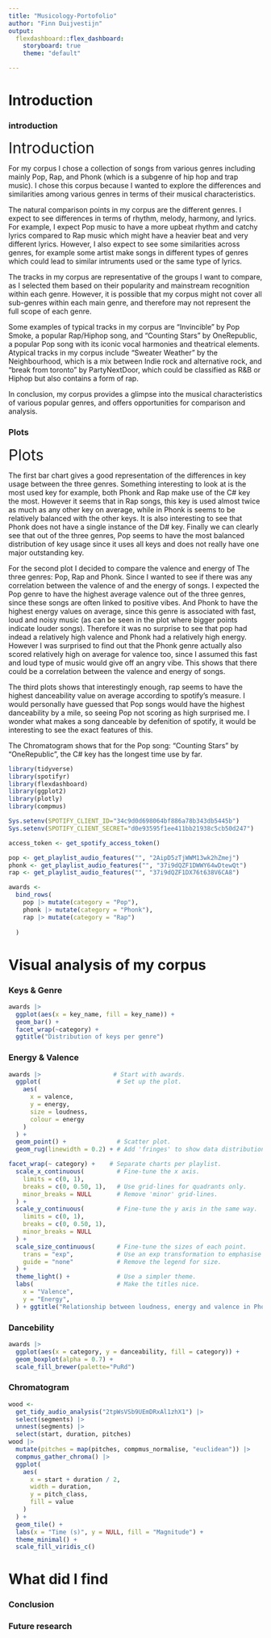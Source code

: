 ```yaml
---
title: "Musicology-Portofolio"
author: "Finn Duijvestijn"
output: 
  flexdashboard::flex_dashboard:
    storyboard: true
    theme: "default"

---
```

Introduction {.storyboard data-icon="ion-ios-home"}
=========================================


### introduction
<font style="font-size: 30px">Introduction</font>

For my corpus I chose a collection of songs from various genres including mainly Pop, Rap, and Phonk (which is a subgenre of hip hop and trap music). I chose this corpus because I wanted to explore the differences and similarities among various genres in terms of their musical characteristics.

The natural comparison points in my corpus are the different genres. I expect to see differences in terms of rhythm, melody, harmony, and lyrics. For example, I expect Pop music to have a more upbeat rhythm and catchy lyrics compared to Rap music which might have a heavier beat and very different lyrics. However, I also expect to see some similarities across genres, for example some artist make songs in different types of genres which could lead to similar intruments used or the same type of lyrics.

The tracks in my corpus are representative of the groups I want to compare, as I selected them based on their popularity and mainstream recognition within each genre. However, it is possible that my corpus might not cover all sub-genres within each main genre, and therefore may not represent the full scope of each genre.

Some examples of typical tracks in my corpus are "Invincible" by Pop Smoke, a popular Rap/Hiphop song, and "Counting Stars" by OneRepublic, a popular Pop song with its iconic vocal harmonies and theatrical elements. Atypical tracks in my corpus include "Sweater Weather" by the Neighbourhood, which is a mix between Indie rock and alternative rock, and "break from toronto" by PartyNextDoor, which could be classified as R&B or Hiphop but also contains a form of rap.

In conclusion, my corpus provides a glimpse into the musical characteristics of various popular genres, and offers opportunities for comparison and analysis.

### Plots
<font style="font-size: 30px">Plots</font>

The first bar chart gives a good representation of the differences in key usage between the three genres. Something interesting to look at is the most used key for example, both Phonk and Rap make use of the C# key the most. However it seems that in Rap songs, this key is used almost twice as much as any other key on average, while in Phonk is seems to be relatively balanced with the other keys. It is also interesting to see that Phonk does not have a single instance of the D# key. Finally we can clearly see that out of the three genres, Pop seems to have the most balanced distribution of key usage since it uses all keys and does not really have one major outstanding key.

For the second plot I decided to compare the valence and energy of The three genres: Pop, Rap and Phonk. Since I wanted to see if there was any correlation between the valence of and the energy of songs. I expected the Pop genre to have the highest average valence out of the three genres, since these songs are often linked to positive vibes. And Phonk to have the highest energy values on average, since this genre is associated with fast, loud and noisy music (as can be seen in the plot where bigger points indicate louder songs). Therefore it was no surprise to see that pop had indead a relatively high valence and Phonk had a relatively high energy. However I was surprised to find out that the Phonk genre actually also scored relatively high on average for valence too, since I assumed this fast and loud type of music would give off an angry vibe. This shows that there could be a correlation between the valence and energy of songs.

The third plots shows that interestingly enough, rap seems to have the highest danceability value on average according to spotify's measure. I would personally have guessed that Pop songs would have the highest danceability by a mile, so seeing Pop not scoring as high surprised me. I wonder what makes a song danceable by defenition of spotify, it would be interesting to see the exact features of this.

The Chromatogram shows that for the Pop song: "Counting Stars" by "OneRepublic", the C# key has the longest time use by far.



```r
library(tidyverse)
library(spotifyr)
library(flexdashboard)
library(ggplot2)
library(plotly)
library(compmus)

Sys.setenv(SPOTIFY_CLIENT_ID="34c9d0d698064bf886a78b343db5445b")
Sys.setenv(SPOTIFY_CLIENT_SECRET="d0e93595f1ee411bb21938c5cb50d247")

access_token <- get_spotify_access_token()

pop <- get_playlist_audio_features("", "2AipD5zTjWWM13wk2hZmej")
phonk <- get_playlist_audio_features("", "37i9dQZF1DWWY64wDtewQt")
rap <- get_playlist_audio_features("", "37i9dQZF1DX76t638V6CA8")

awards <-
  bind_rows(
    pop |> mutate(category = "Pop"),
    phonk |> mutate(category = "Phonk"),
    rap |> mutate(category = "Rap")
    
  )
```


Visual analysis of my corpus {.storyboard data-icon="fa-signal"}
=========================================
### Keys & Genre
```r
awards |>
  ggplot(aes(x = key_name, fill = key_name)) +
  geom_bar() +
  facet_wrap(~category) +
  ggtitle("Distribution of keys per genre")
```

### Energy & Valence
```r
awards |>                    # Start with awards.
  ggplot(                     # Set up the plot.
    aes(
      x = valence,
      y = energy,
      size = loudness,
      colour = energy
    )
  ) +
  geom_point() +              # Scatter plot.
  geom_rug(linewidth = 0.2) + # Add 'fringes' to show data distribution.

facet_wrap(~ category) +    # Separate charts per playlist.
  scale_x_continuous(         # Fine-tune the x axis.
    limits = c(0, 1),
    breaks = c(0, 0.50, 1),   # Use grid-lines for quadrants only.
    minor_breaks = NULL       # Remove 'minor' grid-lines.
  ) +
  scale_y_continuous(         # Fine-tune the y axis in the same way.
    limits = c(0, 1),
    breaks = c(0, 0.50, 1),
    minor_breaks = NULL
  ) +
  scale_size_continuous(      # Fine-tune the sizes of each point.
    trans = "exp",            # Use an exp transformation to emphasise loud.
    guide = "none"            # Remove the legend for size.
  ) +
  theme_light() +             # Use a simpler theme.
  labs(                       # Make the titles nice.
    x = "Valence",
    y = "Energy",
  ) + ggtitle("Relationship between loudness, energy and valence in Phonk, Rap & Pop")
```

### Dancebility

```r
awards |>
  ggplot(aes(x = category, y = danceability, fill = category)) +
  geom_boxplot(alpha = 0.7) +
  scale_fill_brewer(palette="PuRd")
```

### Chromatogram

```r
wood <-
  get_tidy_audio_analysis("2tpWsVSb9UEmDRxAl1zhX1") |>
  select(segments) |>
  unnest(segments) |>
  select(start, duration, pitches)
wood |>
  mutate(pitches = map(pitches, compmus_normalise, "euclidean")) |>
  compmus_gather_chroma() |> 
  ggplot(
    aes(
      x = start + duration / 2,
      width = duration,
      y = pitch_class,
      fill = value
    )
  ) +
  geom_tile() +
  labs(x = "Time (s)", y = NULL, fill = "Magnitude") +
  theme_minimal() +
  scale_fill_viridis_c()
```

<!-- ------------------------------------------------------------------------ -->

<!-- Here is a chromatogram from the Pop song: "Counting Stars" by "OneRepublic" -->


What did I find {.storyboard data-icon="ion-music-note"}
=========================================
### Conclusion

### Future research

